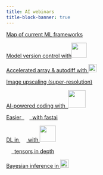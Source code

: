 ```yaml
---
title: AI webinars
title-block-banner: true
---
```


:::{layout="[[5, 5, 5, 5], [5, 5, 5, 5], [5, -5, -5, -5]]"}

:::{.card .mb-3}

:::{.card-body2}

[Map of current ML frameworks](wb_frameworks.qmd){.card-title-ws .stretched-link}

:::

:::

:::{.card .mb-3}

:::{.card-body2}

[Model version control with![](img/logo_dvc.svg){width="2.9em" fig-alt="noshadow"}](wb_dvc.qmd){.card-title-ws .stretched-link}

:::

:::

:::{.card .mb-3}

:::{.card-body2}

[Accelerated array & autodiff with ![](img/logo_jax.png){width="1.6em" fig-alt="noshadow"}](jx/wb_jax.qmd){.card-title-ws .stretched-link}

:::

:::

:::{.card .mb-3}

:::{.card-body2}

[Image upscaling (super-resolution)](pt/wb_upscaling.qmd){.card-title-ws .stretched-link}

:::

:::

:::{.card .mb-3}

:::{.card-body2}

[AI-powered coding with &nbsp;![](img/logo_copilot.png){width="3.3em" fig-alt="noshadow"}](wb_copilot.qmd){.card-title-ws .stretched-link}

:::

:::

:::{.card .mb-3}

:::{.card-body2}

[Easier &nbsp;![](img/logo_pytorch.svg){width="1em" fig-alt="noshadow"}&nbsp; with fastai](pt/wb_fastai.qmd){.card-title-ws .stretched-link}

:::

:::

:::{.card .mb-3}

:::{.card-body2}

[DL in ![](img/logo_julia.png){width="1.2em" fig-alt="noshadow"} with ![](img/logo_flux.png){width="3.1em" fig-alt="noshadow"}](wb_flux.qmd){.card-title-ws .stretched-link}

:::

:::

:::{.card .mb-3}

:::{.card-body2}

[![](img/logo_pytorch.svg){width="1em" fig-alt="noshadow"}&nbsp; tensors in depth](pt/wb_torchtensors.qmd){.card-title-ws .stretched-link}

:::

:::

:::{.card .mb-3}

:::{.card-body2}

[Bayesian inference in ![](img/logo_jax.png){width="1.6em" fig-alt="noshadow"}](jx/wb_bayesian.qmd){.card-title-ws .stretched-link}

:::

:::

:::
